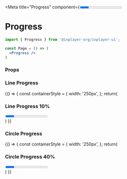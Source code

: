 
<Meta title="Progress" component={<Progress/>} />

# Progress

```jsx
import { Progress } from '@inplayer-org/inplayer-ui';

const Page = () => (
  <Progress />
)
```
### Props

<Props of={Progress}/>

### Line Progress
<Preview withSource="open">
  <Story name="line">
  {() => {
    const containerStyle = {
        width: '250px',
    };
    return(
    <div>
        <h3>Line Progress 10%</h3>
        <div style={containerStyle}>
        <Progress type="line" percent="10" strokeWidth="2" />
        </div>
    </div>
    )
  }}
  </Story>
</Preview>

### Circle Progress
<Preview withSource="open">
  <Story name="circle">
  {() => {
    const containerStyle = {
        width: '250px',
    };
    return(
    <div>
        <h3>Circle Progress 40%</h3>
        <div style={containerStyle}>
        <Progress type="circle" percent="40" strokeWidth="3" />
        </div>
    </div>
    )
  }}
  </Story>
</Preview>
